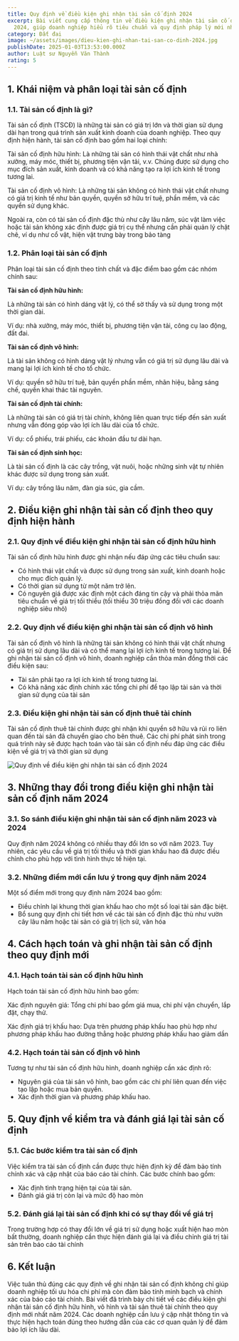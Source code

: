 ```yaml
---
title: Quy định về điều kiện ghi nhận tài sản cố định 2024
excerpt: Bài viết cung cấp thông tin về điều kiện ghi nhận tài sản cố định năm
  2024, giúp doanh nghiệp hiểu rõ tiêu chuẩn và quy định pháp lý mới nhất.
category: Đất đai
image: ~/assets/images/dieu-kien-ghi-nhan-tai-san-co-dinh-2024.jpg
publishDate: 2025-01-03T13:53:00.000Z
author: Luật sư Nguyễn Văn Thành
rating: 5
---
```

## 1. Khái niệm và phân loại tài sản cố định

### 1.1. Tài sản cố định là gì?

Tài sản cố định (TSCĐ) là những tài sản có giá trị lớn và thời gian sử dụng dài hạn trong quá trình sản xuất kinh doanh của doanh nghiệp. Theo quy định hiện hành, tài sản cố định bao gồm hai loại chính:

Tài sản cố định hữu hình: Là những tài sản có hình thái vật chất như nhà xưởng, máy móc, thiết bị, phương tiện vận tải, v.v. Chúng được sử dụng cho mục đích sản xuất, kinh doanh và có khả năng tạo ra lợi ích kinh tế trong tương lai.

Tài sản cố định vô hình: Là những tài sản không có hình thái vật chất nhưng có giá trị kinh tế như bản quyền, quyền sở hữu trí tuệ, phần mềm, và các quyền sử dụng khác.

Ngoài ra, còn có tài sản cố định đặc thù như cây lâu năm, súc vật làm việc hoặc tài sản không xác định được giá trị cụ thể nhưng cần phải quản lý chặt chẽ, ví dụ như cổ vật, hiện vật trưng bày trong bảo tàng​

### 1.2. Phân loại tài sản cố định

Phân loại tài sản cố định theo tính chất và đặc điểm bao gồm các nhóm chính sau:

**Tài sản cố định hữu hình:**

Là những tài sản có hình dáng vật lý, có thể sờ thấy và sử dụng trong một thời gian dài.

Ví dụ: nhà xưởng, máy móc, thiết bị, phương tiện vận tải, công cụ lao động, đất đai.

**Tài sản cố định vô hình:**

Là tài sản không có hình dáng vật lý nhưng vẫn có giá trị sử dụng lâu dài và mang lại lợi ích kinh tế cho tổ chức.

Ví dụ: quyền sở hữu trí tuệ, bản quyền phần mềm, nhãn hiệu, bằng sáng chế, quyền khai thác tài nguyên.

**Tài sản cố định tài chính:**

Là những tài sản có giá trị tài chính, không liên quan trực tiếp đến sản xuất nhưng vẫn đóng góp vào lợi ích lâu dài của tổ chức.

Ví dụ: cổ phiếu, trái phiếu, các khoản đầu tư dài hạn.

**Tài sản cố định sinh học:**

Là tài sản cố định là các cây trồng, vật nuôi, hoặc những sinh vật tự nhiên khác được sử dụng trong sản xuất.

Ví dụ: cây trồng lâu năm, đàn gia súc, gia cầm.

## 2. Điều kiện ghi nhận tài sản cố định theo quy định hiện hành

### 2.1. Quy định về điều kiện ghi nhận tài sản cố định hữu hình

Tài sản cố định hữu hình được ghi nhận nếu đáp ứng các tiêu chuẩn sau:

* Có hình thái vật chất và được sử dụng trong sản xuất, kinh doanh hoặc cho mục đích quản lý.
* Có thời gian sử dụng từ một năm trở lên.
* Có nguyên giá được xác định một cách đáng tin cậy và phải thỏa mãn tiêu chuẩn về giá trị tối thiểu (tối thiểu 30 triệu đồng đối với các doanh nghiệp siêu nhỏ)​

### 2.2. Quy định về điều kiện ghi nhận tài sản cố định vô hình

Tài sản cố định vô hình là những tài sản không có hình thái vật chất nhưng có giá trị sử dụng lâu dài và có thể mang lại lợi ích kinh tế trong tương lai. Để ghi nhận tài sản cố định vô hình, doanh nghiệp cần thỏa mãn đồng thời các điều kiện sau:

* Tài sản phải tạo ra lợi ích kinh tế trong tương lai.
* Có khả năng xác định chính xác tổng chi phí để tạo lập tài sản và thời gian sử dụng của tài sản​

### 2.3. Điều kiện ghi nhận tài sản cố định thuê tài chính

Tài sản cố định thuê tài chính được ghi nhận khi quyền sở hữu và rủi ro liên quan đến tài sản đã chuyển giao cho bên thuê. Các chi phí phát sinh trong quá trình này sẽ được hạch toán vào tài sản cố định nếu đáp ứng các điều kiện về giá trị và thời gian sử dụng

![Quy định về điều kiện ghi nhận tài sản cố định 2024](~/assets/images/dieu-kien-ghi-nhan-tai-san-co-dinh-2024-1.jpg "Quy định về điều kiện ghi nhận tài sản cố định 2024")

## 3. Những thay đổi trong điều kiện ghi nhận tài sản cố định năm 2024

### 3.1. So sánh điều kiện ghi nhận tài sản cố định năm 2023 và 2024

Quy định năm 2024 không có nhiều thay đổi lớn so với năm 2023. Tuy nhiên, các yêu cầu về giá trị tối thiểu và thời gian khấu hao đã được điều chỉnh cho phù hợp với tình hình thực tế hiện tại.

### 3.2. Những điểm mới cần lưu ý trong quy định năm 2024

Một số điểm mới trong quy định năm 2024 bao gồm:

* Điều chỉnh lại khung thời gian khấu hao cho một số loại tài sản đặc biệt.
* Bổ sung quy định chi tiết hơn về các tài sản cố định đặc thù như vườn cây lâu năm hoặc tài sản có giá trị lịch sử, văn hóa​

## 4. Cách hạch toán và ghi nhận tài sản cố định theo quy định mới

### 4.1. Hạch toán tài sản cố định hữu hình

Hạch toán tài sản cố định hữu hình bao gồm:

Xác định nguyên giá: Tổng chi phí bao gồm giá mua, chi phí vận chuyển, lắp đặt, chạy thử.

Xác định giá trị khấu hao: Dựa trên phương pháp khấu hao phù hợp như phương pháp khấu hao đường thẳng hoặc phương pháp khấu hao giảm dần​

### 4.2. Hạch toán tài sản cố định vô hình

Tương tự như tài sản cố định hữu hình, doanh nghiệp cần xác định rõ:

* Nguyên giá của tài sản vô hình, bao gồm các chi phí liên quan đến việc tạo lập hoặc mua bản quyền.
* Xác định thời gian và phương pháp khấu hao.

## 5. Quy định về kiểm tra và đánh giá lại tài sản cố định

### 5.1. Các bước kiểm tra tài sản cố định

Việc kiểm tra tài sản cố định cần được thực hiện định kỳ để đảm bảo tính chính xác và cập nhật của báo cáo tài chính. Các bước chính bao gồm:

* Xác định tình trạng hiện tại của tài sản.
* Đánh giá giá trị còn lại và mức độ hao mòn​

### 5.2. Đánh giá lại tài sản cố định khi có sự thay đổi về giá trị

Trong trường hợp có thay đổi lớn về giá trị sử dụng hoặc xuất hiện hao mòn bất thường, doanh nghiệp cần thực hiện đánh giá lại và điều chỉnh giá trị tài sản trên báo cáo tài chính​

## 6. Kết luận

Việc tuân thủ đúng các quy định về ghi nhận tài sản cố định không chỉ giúp doanh nghiệp tối ưu hóa chi phí mà còn đảm bảo tính minh bạch và chính xác của báo cáo tài chính. Bài viết đã trình bày chi tiết về các điều kiện ghi nhận tài sản cố định hữu hình, vô hình và tài sản thuê tài chính theo quy định mới nhất năm 2024. Các doanh nghiệp cần lưu ý cập nhật thông tin và thực hiện hạch toán đúng theo hướng dẫn của các cơ quan quản lý để đảm bảo lợi ích lâu dài.
